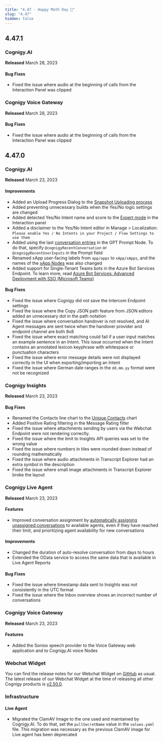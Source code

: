 ```yaml
---
title: "4.47 - Happy Math Day 🧮"
slug: "4.47"
hidden: false
---
```


## 4.47.1

### Cognigy.AI

**Released** March 28, 2023

#### Bug Fixes

- Fixed the issue where audio at the beginning of calls from the Interaction Panel was clipped

### Cognigy Voice Gateway
**Released** March 28, 2023

#### Bug Fixes

- Fixed the issue where audio at the beginning of calls from the Interaction Panel was clipped

## 4.47.0

### Cognigy.AI

**Released** March 23, 2023

#### Improvements

- Added an Upload Progress Dialog to the [Snapshot Uploading process](/ai/agents/deploy/snapshots#working-with-snapshots)
- Added preventing unnecessary builds when the Yes/No logic settings are changed
- Added detected Yes/No Intent name and score to the [Expert mode](/ai/agents/test/interaction-panel/overview) in the Interaction panel
- Added a disclaimer to the Yes/No Intent editor in Manage > Localization: `Please enable Yes / No Intents in your Project / Flow Settings to use them`
- Added using the last [conversation entries](/ai/agents/develop/node-reference/service/llm-prompt) in the GPT Prompt Node. To do that, specify `@cognigyRecentConversation` or `@cognigyRecentUserInputs` in the Prompt field
- Renamed xApp user-facing labels from `app/apps` to `xApp/xApps`, and the names of the [xApp Nodes](/ai/agents/develop/node-reference/xApp/overview) was also changed
- Added support for Single-Tenant Teams bots in the Azure Bot Services Endpoint. To learn more, read [Azure Bot Services: Advanced Deployment with SSO (Microsoft Teams)](https://support.cognigy.com/hc/en-us/articles/6417377133596)

#### Bug Fixes

- Fixed the issue where Cognigy did not save the Intercom Endpoint settings
- Fixed the issue where the Copy JSON path feature from JSON editors added an unnecessary dot in the path notation
- Fixed the issue where conversation handover is not resolved, and AI Agent messages are sent twice when the handover provider and endpoint channel are both 8x8
- Fixed the issue where exact matching could fail if a user input matches an example sentence in an Intent. This issue occurred when the Intent contains an annotated lexicon keyphrase with whitespace or punctuation characters
- Fixed the issue where error message details were not displayed correctly in the UI when exporting/importing an Intent 
- Fixed the issue where German date ranges in the `dd.mm.yy` format were not be recognized

### Cognigy Insights

**Released** March 23, 2023

#### Bug Fixes

- Renamed the Contacts line chart to the [Unique Contacts](/insights/reports/engagement#unique-contacts) chart
- Added Positive Rating filtering in the Message Rating filter
- Fixed the issue where attachments sending by users via the Webchat Endpoint were not rendering correctly.
- Fixed the issue where the limit to Insights API queries was set to the wrong value
- Fixed the issue where numbers in tiles were rounded down instead of rounding mathematically
- Fixed the issue where audio attachments in Transcript Explorer had an extra symbol in the description
- Fixed the issue where small image attachments in Transcript Explorer broke the layout


### Cognigy Live Agent

**Released** March 23, 2023

#### Features

- Improved conversation assignment by [automatically assigning unassigned conversations](/live-agent/conversation/conversation-routing/automatic-mode) to available agents, even if they have reached their limit, and prioritizing agent availability for new conversations

#### Improvements

- Changed the duration of auto-resolve conversation from days to hours
- Extended the OData service to access the same data that is available in Live Agent Reports

#### Bug Fixes

- Fixed the issue where timestamp data sent to Insights was not consistently in the UTC format
- Fixed the issue where the Inbox overview shows an incorrect number of conversations

### Cognigy Voice Gateway

**Released** March 23, 2023

#### Features

- Added the Soniox speech provider to the Voice Gateway web application and to Cognigy.AI voice Nodes

### Webchat Widget

You can find the release notes for our Webchat Widget on [GitHub](https://github.com/Cognigy/WebchatWidget/releases) as usual. The latest release of our Webchat Widget at the time of releasing all other Cognigy products is [v2.50.0](https://github.com/Cognigy/WebchatWidget/releases/tag/v2.50.0).

### Infrastructure

#### Live Agent

- Migrated the ClamAV Image to the one used and maintained by Cognigy.AI. To do that, set the `pullSecretName` value in the `values.yaml` file. This migration was necessary as the previous ClamAV image for Live agent has been deprecated
